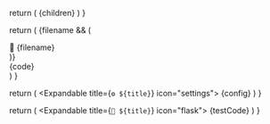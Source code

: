   return (
    <Expandable title={title} icon={icon}>
      {children}
    </Expandable>
  )
}

  return (
    <Expandable title={title} icon="file-code">
      {filename && (
        <div className="text-sm text-gray-600 dark:text-gray-400 mb-2 font-mono">
          📁 {filename}
        </div>
      )}
      <div className="relative">
        <CodeGroup>
          <CodeBlock language={language}>
            {code}
          </CodeBlock>
        </CodeGroup>
      </div>
    </Expandable>
  )
}

  return (
    <Expandable title={`⚙️ ${title}`} icon="settings">
      <CodeGroup>
        <CodeBlock language={format}>
          {config}
        </CodeBlock>
      </CodeGroup>
    </Expandable>
  )
}

  return (
    <Expandable title={`🧪 ${title}`} icon="flask">
      <CodeGroup>
        <CodeBlock language={language}>
          {testCode}
        </CodeBlock>
      </CodeGroup>
    </Expandable>
  )
}